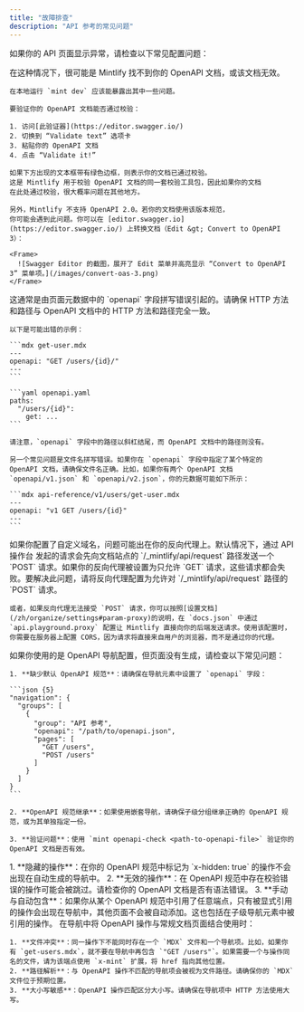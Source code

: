 ```yaml
---
title: "故障排查"
description: "API 参考的常见问题"
---
```


如果你的 API 页面显示异常，请检查以下常见配置问题：

<AccordionGroup>
  <Accordion title="我的所有 OpenAPI 页面都是空白的">
    在这种情况下，很可能是 Mintlify 找不到你的 OpenAPI 文档，或该文档无效。

    在本地运行 `mint dev` 应该能暴露出其中一些问题。

    要验证你的 OpenAPI 文档能否通过校验：

    1. 访问[此验证器](https://editor.swagger.io/)
    2. 切换到 “Validate text” 选项卡
    3. 粘贴你的 OpenAPI 文档
    4. 点击 “Validate it!”

    如果下方出现的文本框带有绿色边框，则表示你的文档已通过校验。
    这是 Mintlify 用于校验 OpenAPI 文档的同一套校验工具包，因此如果你的文档
    在此处通过校验，很大概率问题在其他地方。

    另外，Mintlify 不支持 OpenAPI 2.0。若你的文档使用该版本规范，
    你可能会遇到此问题。你可以在 [editor.swagger.io](https://editor.swagger.io/) 上转换文档（Edit &gt; Convert to OpenAPI 3）：

    <Frame>
      ![Swagger Editor 的截图，展开了 Edit 菜单并高亮显示 “Convert to OpenAPI 3” 菜单项。](/images/convert-oas-3.png)
    </Frame>
  </Accordion>

  <Accordion title="我的某个 OpenAPI 页面完全空白">
    这通常是由页面元数据中的 `openapi` 字段拼写错误引起的。请确保
    HTTP 方法和路径与 OpenAPI 文档中的 HTTP 方法和路径完全一致。

    以下是可能出错的示例：

    ```mdx get-user.mdx
    ---
    openapi: "GET /users/{id}/"
    ---
    ```

    ```yaml openapi.yaml
    paths:
      "/users/{id}":
        get: ...
    ```

    请注意，`openapi` 字段中的路径以斜杠结尾，而 OpenAPI 文档中的路径则没有。

    另一个常见问题是文件名拼写错误。如果你在 `openapi` 字段中指定了某个特定的 OpenAPI 文档，请确保文件名正确。比如，如果你有两个 OpenAPI 文档 `openapi/v1.json` 和 `openapi/v2.json`，你的元数据可能如下所示：

    ```mdx api-reference/v1/users/get-user.mdx
    ---
    openapi: "v1 GET /users/{id}"
    ---
    ```
  </Accordion>

  <Accordion title="API 操作台的请求无法运行">
    如果你配置了自定义域名，问题可能出在你的反向代理上。默认情况下，通过 API 操作台 发起的请求会先向文档站点的 `/_mintlify/api/request` 路径发送一个 `POST` 请求。如果你的反向代理被设置为只允许 `GET` 请求，这些请求都会失败。要解决此问题，请将反向代理配置为允许对 `/_mintlify/api/request` 路径的 `POST` 请求。

    或者，如果反向代理无法接受 `POST` 请求，你可以按照[设置文档](/zh/organize/settings#param-proxy)的说明，在 `docs.json` 中通过 `api.playground.proxy` 配置让 Mintlify 直接向你的后端发送请求。使用该配置时，你需要在服务器上配置 CORS，因为请求将直接来自用户的浏览器，而不是通过你的代理。
  </Accordion>

  <Accordion title="未生成 OpenAPI 导航项对应的页面">
    如果你使用的是 OpenAPI 导航配置，但页面没有生成，请检查以下常见问题：

    1. **缺少默认 OpenAPI 规范**：请确保在导航元素中设置了 `openapi` 字段：

    ```json {5}
    "navigation": {
      "groups": [
        {
          "group": "API 参考",
          "openapi": "/path/to/openapi.json",
          "pages": [
            "GET /users",
            "POST /users"
          ]
        }
      ]
    }
    ```

    2. **OpenAPI 规范继承**：如果使用嵌套导航，请确保子级分组继承正确的 OpenAPI 规范，或为其单独指定一份。

    3. **验证问题**：使用 `mint openapi-check <path-to-openapi-file>` 验证你的 OpenAPI 文档是否有效。
  </Accordion>

  <Accordion title="有些 OpenAPI 操作会出现在导航中，而另一些则不会">
    1. **隐藏的操作**：在你的 OpenAPI 规范中标记为 `x-hidden: true` 的操作不会出现在自动生成的导航中。
    2. **无效的操作**：在 OpenAPI 规范中存在校验错误的操作可能会被跳过。请检查你的 OpenAPI 文档是否有语法错误。
    3. **手动与自动包含**：如果你从某个 OpenAPI 规范中引用了任意端点，只有被显式引用的操作会出现在导航中，其他页面不会被自动添加。这也包括在子级导航元素中被引用的操作。
  </Accordion>

  <Accordion title="混合导航（OpenAPI 与 MDX 页面）无法正常运行">
    在导航中将 OpenAPI 操作与常规文档页面结合使用时：

    1. **文件冲突**：同一操作下不能同时存在一个 `MDX` 文件和一个导航项。比如，如果你有 `get-users.mdx`，就不要在导航中再包含 `"GET /users"`。如果需要一个与操作同名的文件，请为该端点使用 `x-mint` 扩展，将 href 指向其他位置。
    2. **路径解析**：与 OpenAPI 操作不匹配的导航项会被视为文件路径。请确保你的 `MDX` 文件位于预期位置。
    3. **大小写敏感**：OpenAPI 操作匹配区分大小写。请确保在导航项中 HTTP 方法使用大写。
  </Accordion>
</AccordionGroup>